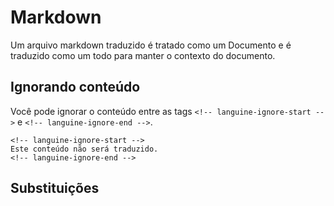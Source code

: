 # Markdown

Um arquivo markdown traduzido é tratado como um Documento e é traduzido como um todo para manter o contexto do documento.

## Ignorando conteúdo

Você pode ignorar o conteúdo entre as tags `<!-- languine-ignore-start -->` e `<!-- languine-ignore-end -->`.

```mdx
<!-- languine-ignore-start -->
Este conteúdo não será traduzido.
<!-- languine-ignore-end -->
``` 

## Substituições
